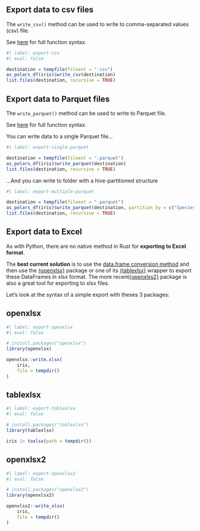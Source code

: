 ## Export data to csv files

The `write_csv()` method can be used to write to comma-separated values (csv) file.  

See [here](https://pola-rs.github.io/r-polars/man/IO_write_csv.html) for full function syntax.  

```r
#| label: export-csv
#| eval: false

destination = tempfile(fileext = ".csv")
as_polars_df(iris)$write_csv(destination)
list.files(destination, recursive = TRUE)
```

## Export data to Parquet files

The `write_parquet()` method can be used to write to Parquet file.  

See [here](https://pola-rs.github.io/r-polars/man/IO_write_parquet.html) for full function syntax.  

You can write data to a single Parquet file...    

```r
#| label: export-single-parquet

destination = tempfile(fileext = ".parquet")
as_polars_df(iris)$write_parquet(destination)
list.files(destination, recursive = TRUE)
```

...And you can write to folder with a hive-partitioned structure   

```r
#| label: export-multiple-parquet

destination = tempfile(fileext = ".parquet")
as_polars_df(iris)$write_parquet(destination, partition_by = c("Species"))
list.files(destination, recursive = TRUE)
```

## Export data to Excel

As with Python, there are no native method in Rust for **exporting to Excel format**.

The **best current solution** is to use the [data.frame conversion method](#from-seriesdataframes-to-vectordata.frames) and then use the [{openxlsx}](https://ycphs.github.io/openxlsx/index.html) package or one of its [{tablexlsx}](https://ddotta.github.io/tablexlsx/) wrapper to export these DataFrames in xlsx format. The more recent[{openxlxs2}](https://github.com/JanMarvin/openxlsx2) package is also a great tool for exporting to xlsx files.

Let's look at the syntax of a simple export with theses 3 packages:

::: {.panel-tabset}

## openxlsx

```r
#| label: export-openxlsx
#| eval: false

# install.packages("openxlsx")
library(openxlsx)

openxlsx::write.xlsx(
    iris,
    file = tempdir()
)
```

## tablexlsx

```r
#| label: export-tablexlsx
#| eval: false

# install.packages("tablexlsx")
library(tablexlsx)

iris |> toxlsx(path = tempdir())
```

## openxlsx2

```r
#| label: export-openxlsx2
#| eval: false

# install.packages("openxlsx2")
library(openxlsx2)

openxlsx2::write_xlsx(
    iris,
    file = tempdir()
)
```
:::